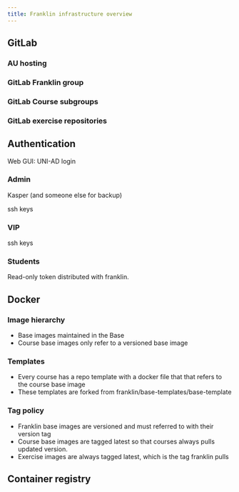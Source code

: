 ```yaml
---
title: Franklin infrastructure overview
---
```


## GitLab


### AU hosting


### GitLab Franklin group


### GitLab Course subgroups


### GitLab exercise repositories


## Authentication

Web GUI: UNI-AD login

### Admin

Kasper (and someone else for backup) 

ssh keys


### VIP

ssh keys


### Students

Read-only token distributed with franklin.


## Docker

### Image hierarchy

- Base images maintained in the Base
- Course base images only refer to a versioned base image

### Templates

- Every course has a repo template with a docker file that that refers to the course base image
- These templates are forked from franklin/base-templates/base-template

### Tag policy

- Franklin base images are versioned and must referred to with their version tag
- Course base images are tagged latest so that courses always pulls updated version.
- Exercise images are always tagged latest, which is the tag franklin pulls


## Container registry
